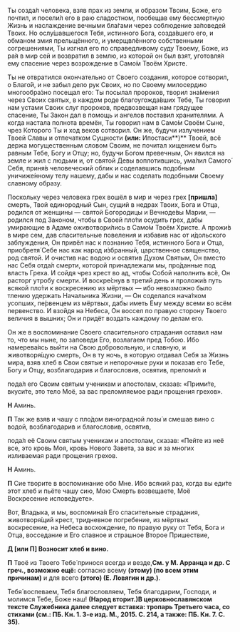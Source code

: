 
Ты созда́л человека, взяв прах из земли, и образом Твоим, Боже, его почтил, и посели́л его в раю сладостном, пообещав ему бессмертную Жизнь и наслаждение вечными бла́гами через соблюдение за́поведей Твоих. Но ослу́шавшегося Тебя, истинного Бога, созда́вшего его, и обманом змия прельщённого, и умерщвлённого собственными согрешениями, Ты изгнал его по справедливому суду Твоему, Боже, из ра́я в мир сей и возвратил в землю, из которой он был взят, уготовля́я ему спасение через возрождение в Само́м Твоём Христе.

Ты не отвратился окончательно от Своего создания, которое сотворил, о Благо́й, и не забыл дело рук Своих, но по Своему милосердию многообра́зно посещал его: Ты посылал пророков, творил зна́мения через Своих святых, в каждом роде благоугожда́вших Тебе, Ты говорил нам устами Своих слуг пророков, предвозвещая нам грядущее спасение, Ты Закон дал в помощь и ангелов поставил хранителями. А когда настала полнота времён, Ты говорил нам в Само́м Своём Сыне, чрез Которого Ты и ход веков сотворил. Он же, будучи излучением Твоей Славы и отпечатком Сущности **(или:** Ипостаси**)** Твоей, всё держа могущественным словом Своим, не почитал хищением быть равным Тебе, Богу и Отцу; но, будучи Богом превечным, Он явился на земле и жил с людьми и, от святой Девы воплотившись, ума́лил Самого́ Себя, приня́в человеческий облик и соделавшись подобным уничиже́нному телу нашему, дабы и нас соделать подобными Своему славному образу.

Поскольку через человека грех вошёл в мир и через грех **[**пришла**]** смерть, Твой единородный Сын, сущий в недрах Твоих, Бога и Отца, родился от женщины — святой Богородицы и Вечноде́вы Марии, — родился под Законом, чтобы в Своей пло́ти осудить грех, дабы умирающие в Адаме оживотвори́лись в Само́м Твоём Христе. А прожи́в в мире сем, дав спасительные повеления и избавив нас от и́дольского заблуждения, Он привёл нас к познанию Тебя, истинного Бога и Отца, приобретя́ Себе нас как народ и́збранный, царственное священство, род святой. И очистив нас водою и освятив Духом Святым, Он вместо нас Себя отда́л смерти, которой принадлежали мы, про́данные под власть Греха. И сойдя чрез крест во ад, чтобы Собой наполнить всё, Он расторг утробу смерти. И воскре́снув в третий день и проложи́в путь всякой пло́ти к воскресению из мёртвых — ибо невозможно было тлению удержать Начальника Жизни, — Он соделался нача́тком усопших, пе́рвенцем из мёртвых, дабы иметь Ему между всеми во всём первенство. И взойдя на Небеса, Он воссел по правую сторону Твоего величия в вышних; Он и придёт воздать каждому по делам его.

Он же в воспоминание Своего спасительного страдания оставил нам то, что мы ныне, по заповеди Его, возлагаем пред Тобою. Ибо намерева́ясь выйти на Свою добровольную, и славную, и животворя́щую смерть, Он в ту ночь, в которую отдавал Себя за Жизнь мира, взяв хлеб в Свои святые и непорочные руки и показав его Тебе, Богу и Отцу, возблагодарив и благословив, освятив, преломи́л и

пода́л его Своим святым ученикам и апостолам, сказав: «Прими́те, вкуси́те, это тело Моё, за вас преломляемое ради прощения грехов».

**Н** Аминь.

**П**  Так же взяв и чашу с пло́дом виноградной лозы́ и смешав вино с водой, возблагодарив и благословив, освятив,

пода́л её Своим святым ученикам и апостолам, сказав: «Пейте из неё все, это кровь Моя, кровь Нового Завета, за вас и за многих изливаемая ради прощения грехов.

**Н** Аминь.

**П** Сие творите в воспоминание обо Мне. Ибо всякий раз, когда вы еди́те этот хлеб и пьёте чашу сию, Мою Смерть возвещаете, Моё Воскресение испове́дуете».

Вот, Владыка, и мы, воспомина́я Его спасительные страдания, животворя́щий крест, тридневное погребение, из мёртвых воскресение, на Небеса восхождение, по правую руку от Тебя, Бога и Отца, восседание и Его славное и страшное Второе Пришествие,

**Д [или П] Возносит хлеб и вино.**

**П** Твоё из Твоего Тебе́ принося всегда и везде,<Tooltip>**См. у М. Арранца и др. С греч., возможно ещё:** согласно всему **(**этому**) (**по всем этим причинам**)** и для всего **(**этого**) (Е. Ловягин и др.)**.</Tooltip>

Тебя́ воспеваем, Тебя благословляем, Тебя благодарим, Господи, и молимся Тебе, Боже наш! **(Народ вторит.)**<Tooltip>**В церковнославянском тексте Служебника далее следует вставка: тропарь Третьего часа, со стихами (см.: ПБ. Кн. 1. 3-е изд. М., 2015. С. 214, а также: ПБ. Кн. 7. С. 35).**</Tooltip>

